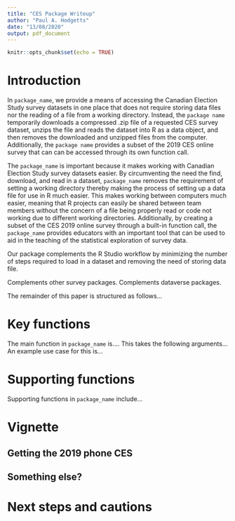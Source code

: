 ```yaml
---
title: "CES Package Writeup"
author: "Paul A. Hodgetts"
date: "13/08/2020"
output: pdf_document
---
```


```r
knitr::opts_chunk$set(echo = TRUE)
```

# Introduction
In `package_name`, we provide a means of accessing the Canadian Election Study survey datasets in one place that does not require storing data files nor the reading of a file from a working directory. Instead, the `package name` temporarily downloads a compressed .zip file of a requested CES survey dataset, unzips the file and reads the dataset into R as a data object, and then removes the downloaded and unzipped files from the computer. Additionally, the `package name` provides a subset of the 2019 CES online survey that can can be accessed through its own function call. 

The `package_name` is important because it makes working with Canadian Election Study survey datasets easier. By circumventing the need the find, download, and read in a dataset, `package_name` removes the requirement of setting a working directory thereby making the process of setting up a data file for use in R much easier. This makes working between computers much easier, meaning that R projects can easily be shared between team members without the concern of a file being properly read or code not working due to different working directories. Additionally, by creating a subset of the CES 2019 online survey through a built-in function call, the `package_name` provides educators with an important tool that can be used to aid in the teaching of the statistical exploration of survey data.

Our package complements the R Studio workflow by minimizing the number of steps required to load in a dataset and removing the need of storing data file.

Complements other survey packages. Complements dataverse packages.

The remainder of this paper is structured as follows...


# Key functions
The main function in `package_name` is.... This takes the following arguments... An example use case for this is...


# Supporting functions
Supporting functions in `package_name` include...


# Vignette

## Getting the 2019 phone CES

## Something else?


# Next steps and cautions
